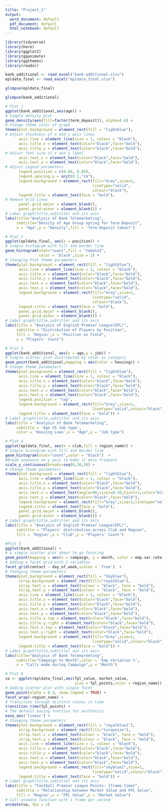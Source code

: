 ---
title: "Project_1"
output:
  word_document: default
  pdf_document: default
  html_notebook: default
---
```{r}
library(tidyverse)
library(here)
library(ggplot2)
library(gganimate)
library(ggthemes)
library(readxl)
```


```{r}
bank_additional <- read_excel("bank-additional.xlsx")
epldata_final <- read_excel("epldata_final.xlsx")
```


```{r}
glimpse(epldata_final)
```



```{r}
glimpse(bank_additional)
```
```{r}
# Plot 1
ggplot(bank_additional,aes(age)) +
# Simple density plot
geom_density(aes(fill=factor(term_deposit)), alpha=0.6) +
# Change theme color of graph
theme(plot.background = element_rect(fill = "lightblue"),
# Adjust thickness of x and y axis lines
      axis.line = element_line(size = 1, colour = "black"),
      axis.title.x = element_text(color="black",face="bold"),
      axis.title.y = element_text(color="black",face="bold"),
# Adjust font size of x and y label
      axis.text.x = element_text(color="black",face="bold"),
      axis.text.y = element_text(color="black",face="bold"),
# Adjust Legend parameters
      legend.position = c(0.86, 0.85),                        
      legend.spacing.y = unit(0.1,"cm"),                    
      legend.background = element_rect(fill="Grey",size=1,
                                       linetype="solid",
                                       colour="black"),
      legend.title = element_text(face = "bold"),
# Remove Grid Lines
      panel.grid.major = element_blank(),
      panel.grid.minor = element_blank()) +
# Label graph(title,subtitle) and its axis
labs(title="Analysis of Bank Telemarketing",                
     subtitle="Density of Age Group opting for Term Deposit",
     x = "Age",y = "Density",fill = 'Term Deposit taken?')
```
```{r}
# Plot 2
ggplot(epldata_final, aes(x = position)) +
# Simple histogram with fill and border line
geom_histogram(stat="count",fill = "tomato2",
               color = 'black',size = 1) +
# Changing Plot theme parameters
theme(plot.background = element_rect(fill = "lightblue"),           
      axis.line = element_line(size = 1, colour = "black"),
      axis.title.x = element_text(color="black",face="bold"),
      axis.title.y = element_text(color="black",face="bold"),
      axis.text.x = element_text(color="black",face="bold"),
      axis.text.y = element_text(color="black",face="bold"),
      legend.background = element_rect(fill="Grey",size=1,
                                       linetype="solid",
                                       colour="black"),
      legend.title = element_text(face = "bold"),
      panel.grid.major = element_blank(), 
      panel.grid.minor = element_blank()) +
# Label graph(title,subtitle) and its axis
labs(title = "Analysis of English Premier League(EPL)",
     subtitle = "Distribution of Players by Position",
     fill = 'Region',x = "Position on Field",
     y = "Players' Count")
```
```{r}
# Plot 3
ggplot(bank_additional, aes(x = age,y = job)) +
# Simple scatter plot distributed by color as category
geom_point(bank_additional,mapping = aes(color = housing)) +
# Change theme parameters
theme(plot.background = element_rect(fill = "lightblue"),
      axis.line = element_line(size = 1, colour = "black"),
      axis.title.x = element_text(color="black",face="bold"),
      axis.title.y = element_text(color="black",face="bold"),
      axis.text.x = element_text(color="black",face="bold"),
      axis.text.y = element_text(color="black",face="bold"),
      legend.position = "top",
      legend.background = element_rect(fill="Grey",size=1,
                                       linetype="solid",colour="black"),
      legend.title = element_text(face = "bold")) +
# Label graph(title,subtitle) and its axis
labs(title = "Analysis of Bank Telemarketing",
     subtitle = 'Age VS Job type',
     color = 'Housing Loan',x = "Age",y = "Job type")
```
```{r}
# Plot 4
ggplot(epldata_final, aes(x = club,fill = region_name)) +
# Simple histogram with fill and border line
geom_histogram(stat="count",color = "black")  +
#Break sequence on y axis to make it more frequent
scale_y_continuous(breaks=seq(0,30,5)) +
# Change theme parameters
theme(plot.background = element_rect(fill = "lightblue"),
      axis.line = element_line(size = 1, colour = "black"),
      axis.title.x = element_text(color="black",face="bold"),
      axis.title.y = element_text(color="black",face="bold"),
      axis.text.x = element_text(angle=90,vjust=0.30,hjust=1,color="black",face="bold"),
      axis.text.y = element_text(color="black",face="bold"),
      legend.background = element_rect(fill="Grey",size=1,linetype="solid",colour="black"),
      legend.title = element_text(face = "bold"),
      panel.grid.major = element_blank(), 
      panel.grid.minor = element_blank()) +
# Label graph(title,subtitle) and its axis
labs(title = "Analysis of English Premier League(EPL)",
     subtitle = "Players' distribution across Club and Region",
     fill = 'Region',x = "Club",y = "Players' Count")
```
```{r}
#Plot 5
ggplot(bank_additional) +
# A simple scatter plot about to go faceting
geom_point(mapping = aes(x = campaign, y = month, color = emp.var.rate)) +
# Adding a facet grid with 2 variables
facet_grid(contact ~ day_of_week,scales = 'free')  +
# Changing theme parameters
theme(plot.background = element_rect(fill = "Skyblue"),
      strip.background = element_rect(fill="royalblue"),
      strip.text.x = element_text(colour = "black", face = "bold"),
      strip.text.y = element_text(colour = "black", face = "bold"),
      axis.line = element_line(size = 1, colour = "black"),
      axis.title.x = element_text(color="black",face="bold"),
      axis.title.y = element_text(color="black",face="bold"),
      axis.text.x = element_text(color="black",face="bold"),
      axis.text.y = element_text(color="black",face="bold"),
      axis.title.x.top = element_text(color="black",face="bold"),
      axis.title.y.right = element_text(color="black",face="bold"),
      axis.text.x.top = element_text(color="black",face="bold"),
      axis.text.y.right = element_text(color="black",face="bold"),
      legend.background = element_rect(fill="Grey",size=1,
                                       linetype="solid",colour="black"),
      legend.title = element_text(face = "bold")) +
# Label graph(title,subtitle) and its axis
labs(title="Analysis of Bank Telemarketing",
     subtitle="Campaign Vs Month",color = 'Emp Variation %',
     x = "Calls made during Campaign",y = "Month")
```

```{r}
# Plot 6
va <- ggplot(epldata_final,aes(fpl_value, market_value,
                               size = fpl_points,color = region_name)) +
# Adding scatter plot with single facet
geom_point(alpha = 0.5, show.legend = TRUE) +
facet_wrap(~region_name) +
# Transition through distinct states in time
transition_time(fpl_points) +
# The default easing function for aesthetics
ease_aes('linear') +
# Changing theme parameters
theme(plot.background = element_rect(fill = "royalblue1"),
      strip.background = element_rect(fill="turquoise"),
      strip.text.x = element_text(colour = "black", face = "bold"),
      strip.text.y = element_text(colour = "black", face = "bold"),
      axis.line = element_line(size = 1, colour = "black"),
      axis.title.x = element_text(color="black",face="bold"),
      axis.title.y = element_text(color="black",face="bold"),
      axis.text.x = element_text(color="black",face="bold"),
      axis.text.y = element_text(color="black",face="bold"),
      legend.background = element_rect(fill="skyblue1",size=1,
                                       linetype="solid",colour="black"),
      legend.title = element_text(face = "bold")) +
# Label graph(title,subtitle) and its axis
labs(title = "Football Premier League Points: {frame_time}",
     subtitle = "Relationship between Market Value and FPL Value",
     fill = 'Region',x = "FPL Value",y = "Market Value")
# Call animate function with 1 frame per second 
animate(va, fps = 1)
```

